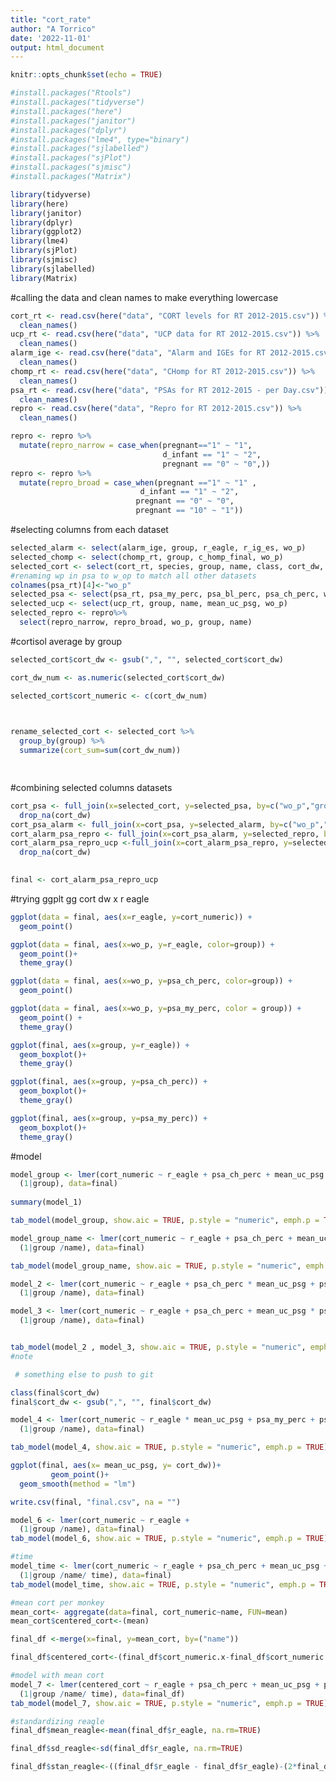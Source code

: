 ---
title: "cort_rate"
author: "A Torrico"
date: '2022-11-01'
output: html_document
---

```{r setup, include=FALSE}
knitr::opts_chunk$set(echo = TRUE)
```

```{r}
#install.packages("Rtools")
#install.packages("tidyverse")
#install.packages("here")
#install.packages("janitor")
#install.packages("dplyr")
#install.packages("lme4", type="binary")
#install.packages("sjlabelled")
#install.packages("sjPlot")
#install.packages("sjmisc")
#install.packages("Matrix")

library(tidyverse)
library(here)
library(janitor)
library(dplyr)
library(ggplot2)
library(lme4)
library(sjPlot)
library(sjmisc)
library(sjlabelled)
library(Matrix)
```

#calling the data and clean names to make everything lowercase
```{r}
cort_rt <- read.csv(here("data", "CORT levels for RT 2012-2015.csv")) %>%
  clean_names()
ucp_rt <- read.csv(here("data", "UCP data for RT 2012-2015.csv")) %>%
  clean_names()
alarm_ige <- read.csv(here("data", "Alarm and IGEs for RT 2012-2015.csv")) %>%
  clean_names()
chomp_rt <- read.csv(here("data", "CHomp for RT 2012-2015.csv")) %>%
  clean_names()
psa_rt <- read.csv(here("data", "PSAs for RT 2012-2015 - per Day.csv")) %>%
  clean_names()
repro <- read.csv(here("data", "Repro for RT 2012-2015.csv")) %>%
  clean_names()
```

```{r}
repro <- repro %>%
  mutate(repro_narrow = case_when(pregnant=="1" ~ "1",
                                  d_infant == "1" ~ "2",
                                  pregnant == "0" ~ "0",))
repro <- repro %>%
  mutate(repro_broad = case_when(pregnant =="1" ~ "1" ,
                             d_infant == "1" ~ "2",
                            pregnant == "0" ~ "0",
                            pregnant == "10" ~ "1"))

```



#selecting columns from each dataset
```{r}
selected_alarm <- select(alarm_ige, group, r_eagle, r_ig_es, wo_p)
selected_chomp <- select(chomp_rt, group, c_homp_final, wo_p)
selected_cort <- select(cort_rt, species, group, name, class, cort_dw, wo_p, date, time)
#renaming wp in psa to w_op to match all other datasets
colnames(psa_rt)[4]<-"wo_p"
selected_psa <- select(psa_rt, psa_my_perc, psa_bl_perc, psa_ch_perc, wo_p, group, date)
selected_ucp <- select(ucp_rt, group, name, mean_uc_psg, wo_p)
selected_repro <- repro%>%
  select(repro_narrow, repro_broad, wo_p, group, name)
```


#cortisol average by group
```{r}
selected_cort$cort_dw <- gsub(",", "", selected_cort$cort_dw)

cort_dw_num <- as.numeric(selected_cort$cort_dw)

selected_cort$cort_numeric <- c(cort_dw_num)
  


rename_selected_cort <- selected_cort %>%
  group_by(group) %>%
  summarize(cort_sum=sum(cort_dw_num))

  
```


#combining selected columns datasets
```{r}
cort_psa <- full_join(x=selected_cort, y=selected_psa, by=c("wo_p","group", "date"))%>%
  drop_na(cort_dw)
cort_psa_alarm <- full_join(x=cort_psa, y=selected_alarm, by=c("wo_p","group"))
cort_alarm_psa_repro <- full_join(x=cort_psa_alarm, y=selected_repro, by=c("wo_p", "group", "name"))
cort_alarm_psa_repro_ucp <-full_join(x=cort_alarm_psa_repro, y=selected_ucp, by=c("wo_p","group","name"))%>%
  drop_na(cort_dw)

 
final <- cort_alarm_psa_repro_ucp 

```



#trying ggplt gg cort dw x r eagle
```{r}
ggplot(data = final, aes(x=r_eagle, y=cort_numeric)) +
  geom_point()
```


```{r}
ggplot(data = final, aes(x=wo_p, y=r_eagle, color=group)) +
  geom_point()+
  theme_gray()
```
```{r}
ggplot(data = final, aes(x=wo_p, y=psa_ch_perc, color=group)) +
  geom_point()
```
```{r}
ggplot(data = final, aes(x=wo_p, y=psa_my_perc, color = group)) +
  geom_point() +
  theme_gray()
```
```{r}

ggplot(final, aes(x=group, y=r_eagle)) +
  geom_boxplot()+
  theme_gray()

```

```{r}
ggplot(final, aes(x=group, y=psa_ch_perc)) +
  geom_boxplot()+
  theme_gray()
```
```{r}
ggplot(final, aes(x=group, y=psa_my_perc)) +
  geom_boxplot()+
  theme_gray()
```

#model
```{r}
model_group <- lmer(cort_numeric ~ r_eagle + psa_ch_perc + mean_uc_psg + psa_my_perc+
  (1|group), data=final)
  
summary(model_1)

tab_model(model_group, show.aic = TRUE, p.style = "numeric", emph.p = TRUE)
```

```{r}
model_group_name <- lmer(cort_numeric ~ r_eagle + psa_ch_perc + mean_uc_psg + psa_my_perc+
  (1|group /name), data=final)

tab_model(model_group_name, show.aic = TRUE, p.style = "numeric", emph.p = TRUE)
```



```{r}
model_2 <- lmer(cort_numeric ~ r_eagle + psa_ch_perc * mean_uc_psg + psa_my_perc+
  (1|group /name), data=final)

model_3 <- lmer(cort_numeric ~ r_eagle + psa_ch_perc + mean_uc_psg * psa_my_perc+
  (1|group /name), data=final)


tab_model(model_2 , model_3, show.aic = TRUE, p.style = "numeric", emph.p = TRUE)
#note
```

```{r}
 # something else to push to git

class(final$cort_dw)
final$cort_dw <- gsub(",", "", final$cort_dw)
```



```{r}
model_4 <- lmer(cort_numeric ~ r_eagle * mean_uc_psg + psa_my_perc + psa_ch_perc +
  (1|group /name), data=final)

tab_model(model_4, show.aic = TRUE, p.style = "numeric", emph.p = TRUE)

ggplot(final, aes(x= mean_uc_psg, y= cort_dw))+
         geom_point()+
  geom_smooth(method = "lm")

write.csv(final, "final.csv", na = "")

model_6 <- lmer(cort_numeric ~ r_eagle +
  (1|group /name), data=final)
tab_model(model_6, show.aic = TRUE, p.style = "numeric", emph.p = TRUE)
```



```{r}
#time 
model_time <- lmer(cort_numeric ~ r_eagle + psa_ch_perc + mean_uc_psg + psa_my_perc+
  (1|group /name/ time), data=final)
tab_model(model_time, show.aic = TRUE, p.style = "numeric", emph.p = TRUE)

```

```{r}
#mean cort per monkey 
mean_cort<- aggregate(data=final, cort_numeric~name, FUN=mean)
mean_cort$centered_cort<-(mean) 

final_df <-merge(x=final, y=mean_cort, by=("name"))

final_df$centered_cort<-(final_df$cort_numeric.x-final_df$cort_numeric.y) 
```

```{r}
#model with mean cort 
model_7 <- lmer(centered_cort ~ r_eagle + psa_ch_perc + mean_uc_psg + psa_my_perc+
  (1|group /name/ time), data=final_df)
tab_model(model_7, show.aic = TRUE, p.style = "numeric", emph.p = TRUE)
```


```{r}
#standardizing reagle
final_df$mean_reagle<-mean(final_df$r_eagle, na.rm=TRUE)

final_df$sd_reagle<-sd(final_df$r_eagle, na.rm=TRUE)

final_df$stan_reagle<-((final_df$r_eagle - final_df$r_eagle)-(2*final_df$sd_reagle))
```


